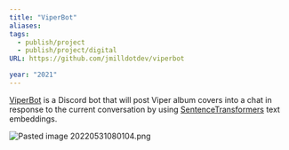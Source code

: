 ```yaml
---
title: "ViperBot"
aliases:
tags:
  - publish/project
  - publish/project/digital
URL: https://github.com/jmilldotdev/viperbot

year: "2021"
---
```




[ViperBot](https://github.com/jmilldotdev/viperbot) is a Discord bot that will post Viper album covers into a chat in response to the current conversation by using [SentenceTransformers](https://www.sbert.net/) text embeddings.

<img src="/images/Pasted image 20220531080104.png" alt="Pasted image 20220531080104.png" className="max-w-full h-auto border border-gray-700 my-3 rounded" />